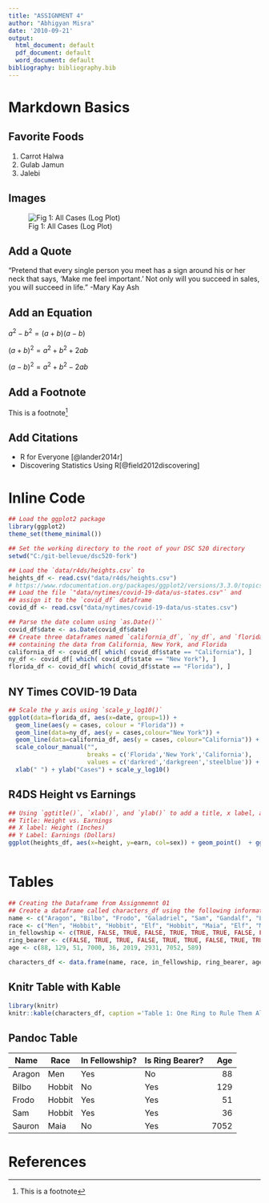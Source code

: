 ```yaml
---
title: "ASSIGNMENT 4"
author: "Abhigyan Misra"
date: '2010-09-21'
output:
  html_document: default
  pdf_document: default
  word_document: default
bibliography: bibliography.bib
---
```


# Markdown Basics

## Favorite Foods
1. Carrot Halwa
2. Gulab Jamun
3. Jalebi

## Images

![Fig 1: All Cases (Log Plot)](plots/10-all-cases-log.png)

## Add a Quote

"Pretend that every single person you meet has a sign around his or her neck that says, 'Make me feel important.' Not only will you succeed in sales, you will succeed in life." -Mary Kay Ash

## Add an Equation
$a^{2} - b^{2} = (a + b)(a - b)$

$(a + b)^2 = a^2 + b^2 + 2ab$

$(a - b)^2 = a^2 + b^2 -2ab$


## Add a Footnote

This is a footnote^[This is a footnote]

## Add Citations

* R for Everyone [@lander2014r]
* Discovering Statistics Using R[@field2012discovering]

# Inline Code
```r

## Load the ggplot2 package
library(ggplot2)
theme_set(theme_minimal())

## Set the working directory to the root of your DSC 520 directory
setwd("C:/git-bellevue/dsc520-fork")

## Load the `data/r4ds/heights.csv` to
heights_df <- read.csv("data/r4ds/heights.csv")
# https://www.rdocumentation.org/packages/ggplot2/versions/3.3.0/topics/geom_path
## Load the file `"data/nytimes/covid-19-data/us-states.csv"` and
## assign it to the `covid_df` dataframe
covid_df <- read.csv("data/nytimes/covid-19-data/us-states.csv")

## Parse the date column using `as.Date()``
covid_df$date <- as.Date(covid_df$date)
## Create three dataframes named `california_df`, `ny_df`, and `florida_df`
## containing the data from California, New York, and Florida
california_df <- covid_df[ which( covid_df$state == "California"), ]
ny_df <- covid_df[ which( covid_df$state == "New York"), ]
florida_df <- covid_df[ which( covid_df$state == "Florida"), ]

```

## NY Times COVID-19 Data
```r

## Scale the y axis using `scale_y_log10()`
ggplot(data=florida_df, aes(x=date, group=1)) +
  geom_line(aes(y = cases, colour = "Florida")) +
  geom_line(data=ny_df, aes(y = cases,colour="New York")) +
  geom_line(data=california_df, aes(y = cases, colour="California")) +
  scale_colour_manual("",
                      breaks = c('Florida','New York','California'),
                      values = c('darkred','darkgreen','steelblue')) +
  xlab(" ") + ylab("Cases") + scale_y_log10()

```


## R4DS Height vs Earnings
```r

## Using `ggtitle()`, `xlab()`, and `ylab()` to add a title, x label, and y label to the previous plot
## Title: Height vs. Earnings
## X label: Height (Inches)
## Y Label: Earnings (Dollars)
ggplot(heights_df, aes(x=height, y=earn, col=sex)) + geom_point()  + ggtitle('Height vs. Earnings') + xlab('Height (Inches)') + ylab('Earnings (Dollars)') 



```



# Tables

```r

## Creating the Dataframe from Assignmemnt 01
## Create a dataframe called characters_df using the following information from LOTR
name <- c("Aragon", "Bilbo", "Frodo", "Galadriel", "Sam", "Gandalf", "Legolas", "Sauron", "Gollum")
race <- c("Men", "Hobbit", "Hobbit", "Elf", "Hobbit", "Maia", "Elf", "Maia", "Hobbit")
in_fellowship <- c(TRUE, FALSE, TRUE, FALSE, TRUE, TRUE, TRUE, FALSE, FALSE)
ring_bearer <- c(FALSE, TRUE, TRUE, FALSE, TRUE, TRUE, FALSE, TRUE, TRUE)
age <- c(88, 129, 51, 7000, 36, 2019, 2931, 7052, 589)

characters_df <- data.frame(name, race, in_fellowship, ring_bearer, age)

```


## Knitr Table with Kable
```r
library(knitr)
knitr::kable(characters_df, caption ='Table 1: One Ring to Rule Them All',  )

```



## Pandoc Table
| Name      | Race      | In Fellowship? | Is Ring Bearer? | Age    |
|-----------|-----------|----------------|-----------------|-------:|
| Aragon    | Men       | Yes            | No              | 88     |
| Bilbo     | Hobbit    | No             | Yes             | 129    |
| Frodo     | Hobbit    | Yes            | Yes             | 51     |
| Sam       | Hobbit    | Yes            | Yes             | 36     |
| Sauron    | Maia      | No             | Yes             | 7052   |



# References
